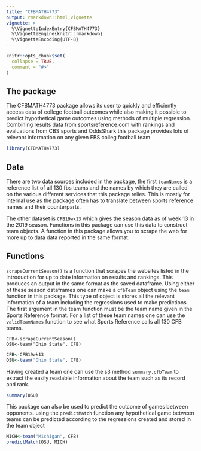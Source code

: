 ---
title: "CFBMATH4773"
output: rmarkdown::html_vignette
vignette: >
  %\VignetteIndexEntry{CFBMATH4773}
  %\VignetteEngine{knitr::rmarkdown}
  %\VignetteEncoding{UTF-8}
---

```{r, include = FALSE}
knitr::opts_chunk$set(
  collapse = TRUE,
  comment = "#>"
)
```

## The package

The CFBMATH4773 package allows its user to quickly and efficiently access data of college football outcomes while also making it possible to predict hypothetical game outcomes using methods of multiple regression. Combining results data from sportsreference.com with rankings and evaluations from CBS sports and OddsShark this package provides lots of relevant information on any given FBS colleg football team.

```{r setup}
library(CFBMATH4773)
```

## Data

  There are two data sources included in the package, the first `teamNames` is a reference list of all 130 fbs teams and the names by which they are called on the various different services that this package relies. This is mostly for internal use as the package often has to translate between sports reference names and their counterparts.

  The other dataset is `CFB19wk13` which gives the season data as of week 13 in the 2019 season. Functions in this package can use this data to construct team objects. A function in this package allows you to scrape the web for more up to data data reported in the same format.
  
## Functions

  `scrapeCurrentSeason()` is a function that scrapes the websites listed in the introduction for up to date information on results and rankings. This produces an output in the same format as the saved dataframe. Using either of these season dataframes one can make a `cfbTeam` object using the `team` function in this package. This type of object is stores all the relevant information of a team including the regressions used to make predictions. The first argument in the team function must be the team name given in the Sports Reference format. For a list of these team names one can use the `validTeamNames` function to see what Sports Reference calls all 130 CFB teams.
  
```
CFB<-scrapeCurrentSeason()
OSU<-team("Ohio State", CFB)
```

```{r include=FALSE}
CFB<-CFB19wk13
OSU<-team("Ohio State", CFB)
```

  Having created a team one can use the s3 method `summary.cfbTeam` to extract the easily readable information about the team such as its record and rank.
  
```{r}
summary(OSU)
```

  This package can also be used to predict the outcome of games between opponents. using the `predictMatch` function any hypothetical game between teams can be predicted according to the regressions created and stored in the team object 
  
```{r}
MICH<-team("Michigan", CFB)
predictMatch(OSU, MICH)
```





  

  
